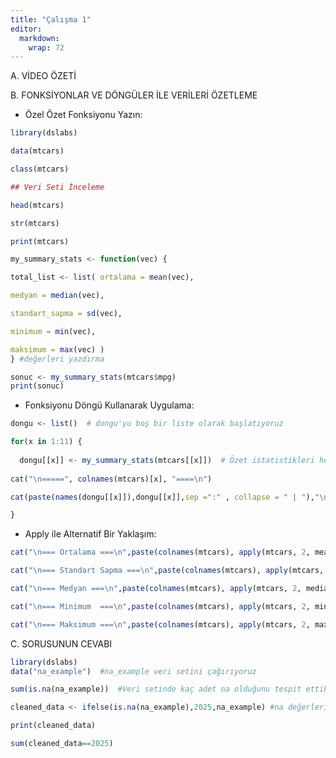 ```yaml
---
title: "Çalışma 1"
editor: 
  markdown: 
    wrap: 72
---
```




A. VİDEO ÖZETİ

B. FONKSİYONLAR VE DÖNGÜLER İLE VERİLERİ ÖZETLEME

-   Özel Özet Fonksiyonu Yazın:

```r


library(dslabs)

data(mtcars)

class(mtcars)

## Veri Seti İnceleme

head(mtcars)

str(mtcars)

print(mtcars)

my_summary_stats <- function(vec) {

total_list <- list( ortalama = mean(vec),

medyan = median(vec),

standart_sapma = sd(vec),

minimum = min(vec),

maksimum = max(vec) )
} #değerleri yazdırma

sonuc <- my_summary_stats(mtcars$mpg) 
print(sonuc)
```

-   Fonksiyonu Döngü Kullanarak Uygulama:

```r

dongu <- list()  # dongu'yu boş bir liste olarak başlatıyoruz

for(x in 1:11) {
 
  dongu[[x]] <- my_summary_stats(mtcars[[x]])  # Özet istatistikleri hesaplayıp listeye ekliyoruz
  
cat("\n=====", colnames(mtcars)[x], "====\n")

cat(paste(names(dongu[[x]]),dongu[[x]],sep =":" , collapse = " | "),"\n")# Özet istatistiklerini , istatistiklerin ismi ile birlikte yazdırıyoruz

}
```

-   Apply ile Alternatif Bir Yaklaşım:

```r

cat("\n=== Ortalama ===\n",paste(colnames(mtcars), apply(mtcars, 2, mean), sep = ": ", collapse = " | "), "\n")

cat("\n=== Standart Sapma ===\n",paste(colnames(mtcars), apply(mtcars, 2, sd), sep = ": ", collapse = " | "), "\n")

cat("\n=== Medyan ===\n",paste(colnames(mtcars), apply(mtcars, 2, median), sep = ": ", collapse = " | "), "\n")

cat("\n=== Minimum  ===\n",paste(colnames(mtcars), apply(mtcars, 2, min), sep = ": ", collapse = " | "), "\n")

cat("\n=== Maksimum ===\n",paste(colnames(mtcars), apply(mtcars, 2, max), sep = ": ", collapse = " | "), "\n")

```

C. SORUSUNUN CEVABI

```r
library(dslabs)
data("na_example")  #na_example veri setini çağırıyoruz

```

```r


sum(is.na(na_example))  #Veri setinde kaç adet na olduğunu tespit ettik.

cleaned_data <- ifelse(is.na(na_example),2025,na_example) #na değerlerini 2025 ile değiştirdik.

print(cleaned_data)

sum(cleaned_data==2025)

```
